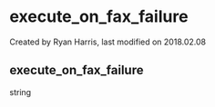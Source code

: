 
# execute_on_fax_failure 

 Created by  Ryan Harris, last modified on 2018.02.08

## execute_on_fax_failure

string


